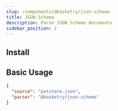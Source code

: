 ```yaml
---
slug: /components/@basketry/json-schema
title: JSON Schema
description: Parse JSON Schema documents
sidebar_position: 2
---
```



<Contribute repo="json-schema" />

## Install

<Install package="@basketry/json-schema" />

## Basic Usage

```json title="basketry.config.json"
{
  "source": "petstore.json",
  "parser": "@basketry/json-schema"
}
```
